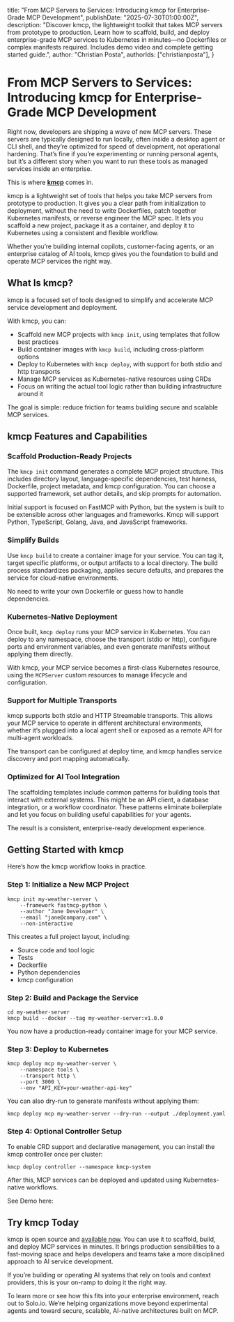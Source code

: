   title: "From MCP Servers to Services: Introducing kmcp for Enterprise-Grade MCP Development",
  publishDate: "2025-07-30T01:00:00Z",
  description: "Discover kmcp, the lightweight toolkit that takes MCP servers from prototype to production. Learn how to scaffold, build, and deploy enterprise-grade MCP services to Kubernetes in minutes—no Dockerfiles or complex manifests required. Includes demo video and complete getting started guide.",
  author: "Christian Posta",
  authorIds: ["christianposta"],
}

# From MCP Servers to Services: Introducing kmcp for Enterprise-Grade MCP Development

Right now, developers are shipping a wave of new MCP servers. These servers are typically designed to run locally, often inside a desktop agent or CLI shell, and they’re optimized for speed of development, not operational hardening. That’s fine if you’re experimenting or running personal agents, but it’s a different story when you want to run these tools as managed services inside an enterprise.

This is where [**kmcp**](https://github.com/kagent-dev/kmcp) comes in.

kmcp is a lightweight set of tools that helps you take MCP servers from prototype to production. It gives you a clear path from initialization to deployment, without the need to write Dockerfiles, patch together Kubernetes manifests, or reverse engineer the MCP spec. It lets you scaffold a new project, package it as a container, and deploy it to Kubernetes using a consistent and flexible workflow.

Whether you’re building internal copilots, customer-facing agents, or an enterprise catalog of AI tools, kmcp gives you the foundation to build and operate MCP services the right way.

## What Is kmcp?

kmcp is a focused set of tools designed to simplify and accelerate MCP service development and deployment.

With kmcp, you can:

* Scaffold new MCP projects with `kmcp init`, using templates that follow best practices  
* Build container images with `kmcp build`, including cross-platform options  
* Deploy to Kubernetes with `kmcp deploy`, with support for both stdio and http transports  
* Manage MCP services as Kubernetes-native resources using CRDs  
* Focus on writing the actual tool logic rather than building infrastructure around it

The goal is simple: reduce friction for teams building secure and scalable MCP services. 

## kmcp Features and Capabilities

### Scaffold Production-Ready Projects

The `kmcp init` command generates a complete MCP project structure. This includes directory layout, language-specific dependencies, test harness, Dockerfile, project metadata, and kmcp configuration. You can choose a supported framework, set author details, and skip prompts for automation. 

Initial support is focused on FastMCP with Python, but the system is built to be extensible across other languages and frameworks. Kmcp will support Python, TypeScript, Golang, Java, and JavaScript frameworks. 

### Simplify Builds

Use `kmcp build` to create a container image for your service. You can tag it, target specific platforms, or output artifacts to a local directory. The build process standardizes packaging, applies secure defaults, and prepares the service for cloud-native environments.

No need to write your own Dockerfile or guess how to handle dependencies.

### Kubernetes-Native Deployment

Once built, `kmcp deploy` runs your MCP service in Kubernetes. You can deploy to any namespace, choose the transport (stdio or http), configure ports and environment variables, and even generate manifests without applying them directly.

With kmcp, your MCP service becomes a first-class Kubernetes resource, using the `MCPServer` custom resources to manage lifecycle and configuration.

### Support for Multiple Transports

kmcp supports both stdio and HTTP Streamable transports. This allows your MCP service to operate in different architectural environments, whether it’s plugged into a local agent shell or exposed as a remote API for multi-agent workloads.

The transport can be configured at deploy time, and kmcp handles service discovery and port mapping automatically.

### Optimized for AI Tool Integration

The scaffolding templates include common patterns for building tools that interact with external systems. This might be an API client, a database integration, or a workflow coordinator. These patterns eliminate boilerplate and let you focus on building useful capabilities for your agents.

The result is a consistent, enterprise-ready development experience.

## Getting Started with kmcp

Here’s how the kmcp workflow looks in practice.

### Step 1: Initialize a New MCP Project

```console
kmcp init my-weather-server \
    --framework fastmcp-python \
    --author "Jane Developer" \
    --email "jane@company.com" \
    --non-interactive
```

This creates a full project layout, including:

* Source code and tool logic
* Tests
* Dockerfile
* Python dependencies
* kmcp configuration

### Step 2: Build and Package the Service

```console
cd my-weather-server
kmcp build --docker --tag my-weather-server:v1.0.0
```

You now have a production-ready container image for your MCP service.

### Step 3: Deploy to Kubernetes

```console
kmcp deploy mcp my-weather-server \
    --namespace tools \
    --transport http \
    --port 3000 \
    --env "API_KEY=your-weather-api-key"
```

You can also dry-run to generate manifests without applying them:

```console
kmcp deploy mcp my-weather-server --dry-run --output ./deployment.yaml
```

### **Step 4: Optional Controller Setup**

To enable CRD support and declarative management, you can install the kmcp controller once per cluster:

```console
kmcp deploy controller --namespace kmcp-system
```

After this, MCP services can be deployed and updated using Kubernetes-native workflows.

See Demo here:

<YouTube id="seNr0f7CFWU" />

## **Try kmcp Today**

kmcp is open source and [available now](https://github.com/kagent-dev/kmcp). You can use it to scaffold, build, and deploy MCP services in minutes. It brings production sensibilities to a fast-moving space and helps developers and teams take a more disciplined approach to AI service development.

If you’re building or operating AI systems that rely on tools and context providers, this is your on-ramp to doing it the right way.

To learn more or see how this fits into your enterprise environment, reach out to Solo.io. We’re helping organizations move beyond experimental agents and toward secure, scalable, AI-native architectures built on MCP.
